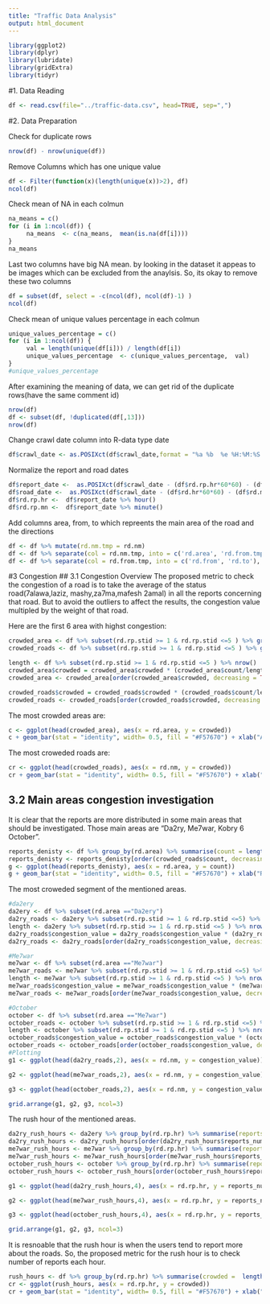 ```yaml
---
title: "Traffic Data Analysis"
output: html_document
---
```


```r
library(ggplot2)
library(dplyr)
library(lubridate)
library(gridExtra)
library(tidyr)
```

#1. Data Reading

```r
df <- read.csv(file="../traffic-data.csv", head=TRUE, sep=",")
```

#2. Data Preparation

Check for duplicate rows 
```r
nrow(df) - nrow(unique(df))
```

Remove Columns which has one unique value  
```r
df <- Filter(function(x)(length(unique(x))>2), df)
ncol(df)
```

Check mean of NA in each colmun
```r
na_means = c()
for (i in 1:ncol(df)) {
     na_means  <- c(na_means,  mean(is.na(df[i])))
}
na_means
```

Last two columns have big NA mean. by looking in the dataset it appeas to be images which can be excluded from the anaylsis. So, its okay to remove these two columns
```r
df = subset(df, select = -c(ncol(df), ncol(df)-1) )
ncol(df)
```

Check mean of unique values percentage in each colmun
```r
unique_values_percentage = c()
for (i in 1:ncol(df)) {
     val = length(unique(df[i])) / length(df[i])
     unique_values_percentage  <- c(unique_values_percentage,  val)
}
#unique_values_percentage
```
After examining the meaning of data, we can get rid of the duplicate rows(have the same comment id)
```r
nrow(df)
df <- subset(df, !duplicated(df[,13]))
nrow(df)
```

Change crawl date column into R-data type date
```r
df$crawl_date <- as.POSIXct(df$crawl_date,format = "%a %b  %e %H:%M:%S UTC %Y", tz ="UTC")
```

Normalize the report and road dates
```r
df$report_date <-  as.POSIXct(df$crawl_date - (df$rd.rp.hr*60*60) - (df$rd.rp.mn*60))
df$road_date <-  as.POSIXct(df$crawl_date - (df$rd.hr*60*60) - (df$rd.mn*60))
df$rd.rp.hr <-  df$report_date %>% hour() 
df$rd.rp.mn <-  df$report_date %>% minute() 
```

Add columns area, from, to  which repreents the main area of the road and the directions
```r
df <- df %>% mutate(rd.nm.tmp = rd.nm)
df <- df %>% separate(col = rd.nm.tmp, into = c('rd.area', 'rd.from.tmp'), sep=';')
df <- df %>% separate(col = rd.from.tmp, into = c('rd.from', 'rd.to'), sep='To')
```

#3 Congestion 
## 3.1 Congestion Overview
The proposed metric to check the congestion of a road is to take the average of the status road(7alawa,laziz, mashy,za7ma,mafesh 2amal) in all the reports concerning that road. But to avoid the outliers to affect the results, the congestion value multipled by the weight of that road.

Here are the first 6 area with highst congestion:

```r
crowded_area <- df %>% subset(rd.rp.stid >= 1 & rd.rp.stid <=5 ) %>% group_by(rd.area) %>% summarise(crowded = mean(rd.rp.stid) , count = length(rd.area))
crowded_roads <- df %>% subset(rd.rp.stid >= 1 & rd.rp.stid <=5 ) %>% group_by(rd.nm) %>% summarise(crowded = mean(rd.rp.stid), count = length(rd.nm))

length <- df %>% subset(rd.rp.stid >= 1 & rd.rp.stid <=5 ) %>% nrow()
crowded_area$crowded = crowded_area$crowded * (crowded_area$count/length)
crowded_area <- crowded_area[order(crowded_area$crowded, decreasing = TRUE),]

crowded_roads$crowded = crowded_roads$crowded * (crowded_roads$count/length)
crowded_roads <- crowded_roads[order(crowded_roads$crowded, decreasing = TRUE),]
```

The most crowded areas are:
```r
c <- ggplot(head(crowded_area), aes(x = rd.area, y = crowded))
c + geom_bar(stat = "identity", width= 0.5, fill = "#F57670") + xlab("Areas Names") + ylab("Congestion Value")
```

The most croweded roads are:
```r
cr <- ggplot(head(crowded_roads), aes(x = rd.nm, y = crowded))
cr + geom_bar(stat = "identity", width= 0.5, fill = "#F57670") + xlab("Roads Names") + ylab("Congestion Value")
```

## 3.2 Main areas congestion investigation 
It is clear that the reports are more distributed in some main areas that should be investigated. Those main areas are "Da2ry, Me7war, Kobry 6 October".

```r
reports_denisty <- df %>% group_by(rd.area) %>% summarise(count = length(rd.area))
reports_denisty <- reports_denisty[order(crowded_roads$count, decreasing = TRUE),]
g <- ggplot(head(reports_denisty), aes(x = rd.area, y = count))
g + geom_bar(stat = "identity", width= 0.5, fill = "#F57670") + xlab("Roads Names") + ylab("# of reports")
```

The most croweded segment of the mentioned areas.
```r
#da2ery
da2ery <- df %>% subset(rd.area =="Da2ery") 
da2ry_roads <- da2ery %>% subset(rd.rp.stid >= 1 & rd.rp.stid <=5) %>% group_by(rd.nm) %>% summarise(congestion_value = mean(rd.rp.stid), count=length(rd.nm))
length <- da2ery %>% subset(rd.rp.stid >= 1 & rd.rp.stid <=5 ) %>% nrow()
da2ry_roads$congestion_value = da2ry_roads$congestion_value * (da2ry_roads$count/length)
da2ry_roads <- da2ry_roads[order(da2ry_roads$congestion_value, decreasing = TRUE),]

#Me7war
me7war <- df %>% subset(rd.area =="Me7war") 
me7war_roads <- me7war %>% subset(rd.rp.stid >= 1 & rd.rp.stid <=5) %>% group_by(rd.nm) %>% summarise(congestion_value = mean(rd.rp.stid), count=length(rd.nm))
length <- me7war %>% subset(rd.rp.stid >= 1 & rd.rp.stid <=5 ) %>% nrow()
me7war_roads$congestion_value = me7war_roads$congestion_value * (me7war_roads$count/length)
me7war_roads <- me7war_roads[order(me7war_roads$congestion_value, decreasing = TRUE),]

#October
october <- df %>% subset(rd.area =="Me7war") 
october_roads <- october %>% subset(rd.rp.stid >= 1 & rd.rp.stid <=5) %>% group_by(rd.nm) %>% summarise(congestion_value = mean(rd.rp.stid), count=length(rd.nm))
length <- october %>% subset(rd.rp.stid >= 1 & rd.rp.stid <=5 ) %>% nrow()
october_roads$congestion_value = october_roads$congestion_value * (october_roads$count/length)
october_roads <- october_roads[order(october_roads$congestion_value, decreasing = TRUE),]
#Plotting
g1 <- ggplot(head(da2ry_roads,2), aes(x = rd.nm, y = congestion_value)) + geom_bar(stat = "identity", width= 0.5, fill = "#C680FC") + xlab("Da2ery::Segment name") + ylab("Congestion Value")

g2 <- ggplot(head(me7war_roads,2), aes(x = rd.nm, y = congestion_value)) + geom_bar(stat = "identity", width= 0.5, fill = "#7EAC1F") + xlab("Me7war::Segment name") + ylab("Congestion Value")

g3 <- ggplot(head(october_roads,2), aes(x = rd.nm, y = congestion_value)) + geom_bar(stat = "identity", width= 0.5, fill = "#1FBEC3") + xlab("October::Segment name") + ylab("Congestion Value")

grid.arrange(g1, g2, g3, ncol=3)

```

The rush hour of the mentioned areas.

```r
da2ry_rush_hours <- da2ery %>% group_by(rd.rp.hr) %>% summarise(reports_number =  length(rd.rp.hr))
da2ry_rush_hours <- da2ry_rush_hours[order(da2ry_rush_hours$reports_number, decreasing = TRUE),]
me7war_rush_hours <- me7war %>% group_by(rd.rp.hr) %>% summarise(reports_number =  length(rd.rp.hr))
me7war_rush_hours <- me7war_rush_hours[order(me7war_rush_hours$reports_number, decreasing = TRUE),]
october_rush_hours <- october %>% group_by(rd.rp.hr) %>% summarise(reports_number =  length(rd.rp.hr))
october_rush_hours <- october_rush_hours[order(october_rush_hours$reports_number, decreasing = TRUE),]

g1 <- ggplot(head(da2ry_rush_hours,4), aes(x = rd.rp.hr, y = reports_number)) + geom_bar(stat = "identity", width= 0.5, fill = "#C680FC") + xlab("Hour") + ylab("# of reports")

g2 <- ggplot(head(me7war_rush_hours,4), aes(x = rd.rp.hr, y = reports_number)) + geom_bar(stat = "identity", width= 0.5, fill = "#7EAC1F") + xlab("Hour") + ylab("# of reports")

g3 <- ggplot(head(october_rush_hours,4), aes(x = rd.rp.hr, y = reports_number)) + geom_bar(stat = "identity", width= 0.5, fill = "#1FBEC3") + xlab("Hour") + ylab("# of reports")

grid.arrange(g1, g2, g3, ncol=3)

```


It is resnoable that the rush hour is when the users tend to report more about the roads. So, the proposed metric for the rush hour is to check number of reports each hour.

```r
rush_hours <- df %>% group_by(rd.rp.hr) %>% summarise(crowded =  length(rd.rp.hr))
cr <- ggplot(rush_hours, aes(x = rd.rp.hr, y = crowded))
cr + geom_bar(stat = "identity", width= 0.5, fill = "#F57670") + xlab("Hour") + ylab("# of reports")
```

